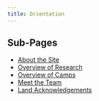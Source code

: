 ```yaml
---
title: Orientation
---
```


## Sub-Pages

-   [About the Site](https://pifsc-protected-species-division.github.io/PMNM-ARCamps-Manual/content/About_the_Site.html)
-   [Overview of Research](https://pifsc-protected-species-division.github.io/PMNM-ARCamps-Manual/content/OverviewofResearch.html)
-   [Overview of Camps](https://pifsc-protected-species-division.github.io/PMNM-ARCamps-Manual/content/OverviewofCamps.html)
-   [Meet the Team](https://pifsc-protected-species-division.github.io/PMNM-ARCamps-Manual/content/MeettheTeam.html)
-   [Land Acknowledgements](https://pifsc-protected-species-division.github.io/PMNM-ARCamps-Manual/content/LandAcknowledgements.html)

